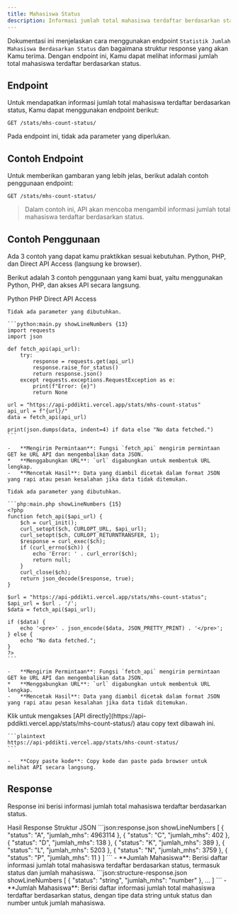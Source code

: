 ```yaml
---
title: Mahasiswa Status
description: Informasi jumlah total mahasiswa terdaftar berdasarkan status.
---
```


Dokumentasi ini menjelaskan cara menggunakan endpoint `Statistik Jumlah Mahasiswa Berdasarkan Status` dan bagaimana struktur response yang akan Kamu terima. Dengan endpoint ini, Kamu dapat melihat informasi jumlah total mahasiswa terdaftar berdasarkan status.

## Endpoint

Untuk mendapatkan informasi jumlah total mahasiswa terdaftar berdasarkan status, Kamu dapat menggunakan endpoint berikut:

```plaintext
GET /stats/mhs-count-status/
```

Pada endpoint ini, tidak ada parameter yang diperlukan.

## Contoh Endpoint

Untuk memberikan gambaran yang lebih jelas, berikut adalah contoh penggunaan endpoint:

```plaintext
GET /stats/mhs-count-status/
```

> Dalam contoh ini, API akan mencoba mengambil informasi jumlah total mahasiswa terdaftar berdasarkan status.

## Contoh Penggunaan

<Note type="danger" title="perhatian!">
  Ada 3 contoh yang dapat kamu praktikkan sesuai kebutuhan. Python, PHP, dan Direct API Access (langsung ke browser).
</Note>

Berikut adalah 3 contoh penggunaan yang kami buat, yaitu menggunakan Python, PHP, dan akses API secara langsung.

<Tabs defaultValue="python" className="pt-5 pb-1">
  <TabsList>
    <TabsTrigger value="python">Python</TabsTrigger>
    <TabsTrigger value="php">PHP</TabsTrigger>
    <TabsTrigger value="direct">Direct API Access</TabsTrigger>
  </TabsList>
  <TabsContent value="python">

    Tidak ada parameter yang dibutuhkan.

    ```python:main.py showLineNumbers {13}
    import requests
    import json

    def fetch_api(api_url):
        try:
            response = requests.get(api_url)
            response.raise_for_status()
            return response.json()
        except requests.exceptions.RequestException as e:
            print(f"Error: {e}")
            return None

    url = "https://api-pddikti.vercel.app/stats/mhs-count-status"
    api_url = f"{url}/"
    data = fetch_api(api_url)

    print(json.dumps(data, indent=4) if data else "No data fetched.")
    ```

    -   **Mengirim Permintaan**: Fungsi `fetch_api` mengirim permintaan GET ke URL API dan mengembalikan data JSON.
    *   **Menggabungkan URL**: `url` digabungkan untuk membentuk URL lengkap.
    -   **Mencetak Hasil**: Data yang diambil dicetak dalam format JSON yang rapi atau pesan kesalahan jika data tidak ditemukan.
  </TabsContent>
  <TabsContent value="php">

    Tidak ada parameter yang dibutuhkan.

    ```php:main.php showLineNumbers {15}
    <?php
    function fetch_api($api_url) {
        $ch = curl_init();
        curl_setopt($ch, CURLOPT_URL, $api_url);
        curl_setopt($ch, CURLOPT_RETURNTRANSFER, 1);
        $response = curl_exec($ch);
        if (curl_errno($ch)) {
            echo 'Error: ' . curl_error($ch);
            return null;
        }
        curl_close($ch);
        return json_decode($response, true);
    }

    $url = "https://api-pddikti.vercel.app/stats/mhs-count-status";
    $api_url = $url . '/';
    $data = fetch_api($api_url);

    if ($data) {
        echo '<pre>' . json_encode($data, JSON_PRETTY_PRINT) . '</pre>';
    } else {
        echo "No data fetched.";
    }
    ?>
    ```

    -   **Mengirim Permintaan**: Fungsi `fetch_api` mengirim permintaan GET ke URL API dan mengembalikan data JSON.
    *   **Menggabungkan URL**: `url` digabungkan untuk membentuk URL lengkap.
    -   **Mencetak Hasil**: Data yang diambil dicetak dalam format JSON yang rapi atau pesan kesalahan jika data tidak ditemukan.
  </TabsContent>
  <TabsContent value="direct">
    Klik untuk mengakses [API directly](https://api-pddikti.vercel.app/stats/mhs-count-status/) atau copy text dibawah ini.

    ```plaintext
    https://api-pddikti.vercel.app/stats/mhs-count-status/
    ```

    -   **Copy paste kode**: Copy kode dan paste pada browser untuk melihat API secara langsung.
  </TabsContent>
</Tabs>

## Response

Response ini berisi informasi jumlah total mahasiswa terdaftar berdasarkan status.

<Tabs defaultValue="hasil" className="pt-5 pb-1">
  <TabsList>
    <TabsTrigger value="hasil">Hasil Response</TabsTrigger>
    <TabsTrigger value="struktur">Struktur JSON</TabsTrigger>
  </TabsList>
  <TabsContent value="hasil">
    ```json:response.json showLineNumbers
    [
        {
            "status": "A",
            "jumlah_mhs": 4963114
        },
        {
            "status": "C",
            "jumlah_mhs": 402
        },
        {
            "status": "D",
            "jumlah_mhs": 138
        },
        {
            "status": "K",
            "jumlah_mhs": 389
        },
        {
            "status": "L",
            "jumlah_mhs": 5203
        },
        {
            "status": "N",
            "jumlah_mhs": 3759
        },
        {
            "status": "P",
            "jumlah_mhs": 11
        }
    ]
    ```
    -   **Jumlah Mahasiswa**: Berisi daftar informasi jumlah total mahasiswa terdaftar berdasarkan status, termasuk status dan jumlah mahasiswa.
  </TabsContent>
  <TabsContent value="struktur">
    ```json:structure-response.json showLineNumbers
    [
        {
            "status": "string",
            "jumlah_mhs": "number"
        },
        ...
    ]
    ```
    -   **Jumlah Mahasiswa**: Berisi daftar informasi jumlah total mahasiswa terdaftar berdasarkan status, dengan tipe data string untuk status dan number untuk jumlah mahasiswa.
  </TabsContent>
</Tabs>